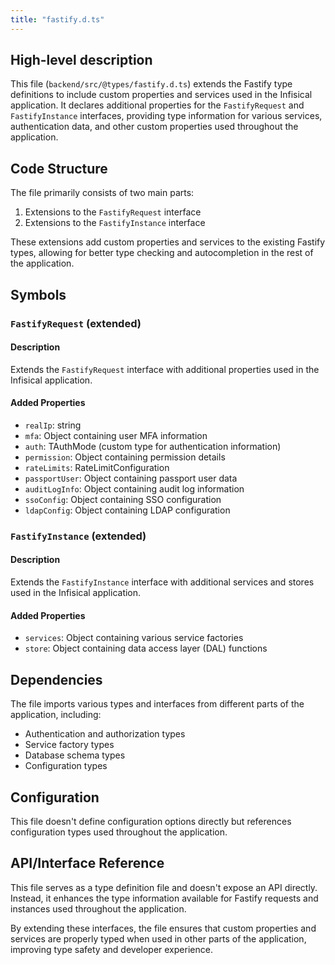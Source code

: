 ```yaml
---
title: "fastify.d.ts"
---
```


## High-level description

This file (`backend/src/@types/fastify.d.ts`) extends the Fastify type definitions to include custom properties and services used in the Infisical application. It declares additional properties for the `FastifyRequest` and `FastifyInstance` interfaces, providing type information for various services, authentication data, and other custom properties used throughout the application.

## Code Structure

The file primarily consists of two main parts:
1. Extensions to the `FastifyRequest` interface
2. Extensions to the `FastifyInstance` interface

These extensions add custom properties and services to the existing Fastify types, allowing for better type checking and autocompletion in the rest of the application.

## Symbols

### `FastifyRequest` (extended)

#### Description
Extends the `FastifyRequest` interface with additional properties used in the Infisical application.

#### Added Properties
- `realIp`: string
- `mfa`: Object containing user MFA information
- `auth`: TAuthMode (custom type for authentication information)
- `permission`: Object containing permission details
- `rateLimits`: RateLimitConfiguration
- `passportUser`: Object containing passport user data
- `auditLogInfo`: Object containing audit log information
- `ssoConfig`: Object containing SSO configuration
- `ldapConfig`: Object containing LDAP configuration

### `FastifyInstance` (extended)

#### Description
Extends the `FastifyInstance` interface with additional services and stores used in the Infisical application.

#### Added Properties
- `services`: Object containing various service factories
- `store`: Object containing data access layer (DAL) functions

## Dependencies

The file imports various types and interfaces from different parts of the application, including:
- Authentication and authorization types
- Service factory types
- Database schema types
- Configuration types

## Configuration

This file doesn't define configuration options directly but references configuration types used throughout the application.

## API/Interface Reference

This file serves as a type definition file and doesn't expose an API directly. Instead, it enhances the type information available for Fastify requests and instances used throughout the application.

By extending these interfaces, the file ensures that custom properties and services are properly typed when used in other parts of the application, improving type safety and developer experience.